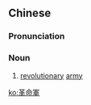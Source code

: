 {{also|革命军}}
==Chinese==
{{zh-forms|s=革命军|type=21}}

===Pronunciation===
{{zh-pron
|m=gémìngjūn
|cat=n
}}

===Noun===
{{zh-noun}}

# [[revolutionary]] [[army]]

[[ko:革命軍]]